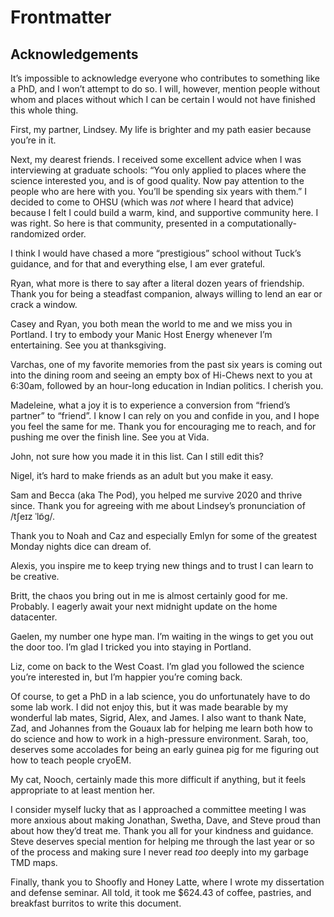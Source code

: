 # Frontmatter {.unnumbered}
## Acknowledgements {.unnumbered}

It's impossible to acknowledge everyone who contributes to something like a PhD, and I won't attempt to do so.
I will, however, mention people without whom and places without which I can be certain I would not have finished this whole thing.

First, my partner, Lindsey.
My life is brighter and my path easier because you're in it.

Next, my dearest friends.
I received some excellent advice when I was interviewing at graduate schools: "You only applied to places where the science interested you, and is of good quality. Now pay attention to the people who are here with you. You'll be spending six years with them."
I decided to come to OHSU (which was *not* where I heard that advice) because I felt I could build a warm, kind, and supportive community here.
I was right.
So here is that community, presented in a computationally-randomized order.

I think I would have chased a more "prestigious" school without Tuck's guidance, and for that and everything else, I am ever grateful.

Ryan, what more is there to say after a literal dozen years of friendship. Thank you for being a steadfast companion, always willing to lend an ear or crack a window.

Casey and Ryan, you both mean the world to me and we miss you in Portland. I try to embody your Manic Host Energy whenever I'm entertaining. See you at thanksgiving.

Varchas, one of my favorite memories from the past six years is coming out into the dining room and seeing an empty box of Hi-Chews next to you at 6:30am, followed by an hour-long education in Indian politics. I cherish you.

Madeleine, what a joy it is to experience a conversion from "friend's partner" to "friend". I know I can rely on you and confide in you, and I hope you feel the same for me. Thank you for encouraging me to reach, and for pushing me over the finish line. See you at Vida.

John, not sure how you made it in this list. Can I still edit this?

Nigel, it's hard to make friends as an adult but you make it easy.

Sam and Becca (aka The Pod), you helped me survive 2020 and thrive since. Thank you for agreeing with me about Lindsey's pronunciation of \begingroup{}\symbolfont/tʃeɪz ˈlɒ̃ɡ/\endgroup{}.

Thank you to Noah and Caz and especially Emlyn for some of the greatest Monday nights dice can dream of.

Alexis, you inspire me to keep trying new things and to trust I can learn to be creative.

Britt, the chaos you bring out in me is almost certainly good for me. Probably. I eagerly await your next midnight update on the home datacenter.

Gaelen, my number one hype man. I'm waiting in the wings to get you out the door too. I'm glad I tricked you into staying in Portland.

Liz, come on back to the West Coast. I'm glad you followed the science you're interested in, but I'm happier you're coming back.

Of course, to get a PhD in a lab science, you do unfortunately have to do some lab work.
I did not enjoy this, but it was made bearable by my wonderful lab mates, Sigrid, Alex, and James.
I also want to thank Nate, Zad, and Johannes from the Gouaux lab for helping me learn both how to do science and how to work in a high-pressure environment.
Sarah, too, deserves some accolades for being an early guinea pig for me figuring out how to teach people cryoEM.

My cat, Nooch, certainly made this more difficult if anything, but it feels appropriate to at least mention her.

I consider myself lucky that as I approached a committee meeting I was more anxious about making Jonathan, Swetha, Dave, and Steve proud than about how they'd treat me.
Thank you all for your kindness and guidance.
Steve deserves special mention for helping me through the last year or so of the process and making sure I never read *too* deeply into my garbage TMD maps.

Finally, thank you to Shoofly and Honey Latte, where I wrote my dissertation and defense seminar.
All told, it took me $624.43 of coffee, pastries, and breakfast burritos to write this document.